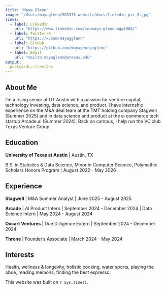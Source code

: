 ```yaml
---
title: "Maya Glenn"
image: "/Users/mayaglenn/SDS375-website/docs/linkedin_pic_8.jpg"
links:
  - label: LinkedIn
    url: "https://www.linkedin.com/in/maya-glenn-mgg1968/"
  - label: Twitter/X
    url: "https://x.com/mayagglenn"
  - label: GitHub
    url: "https://github.com/mayageorgeglenn"
  - label: Email
    url: "mailto:mayaglenn@utexas.edu"
output:
  postcards::trestles
---
```

 
## About Me

I’m a rising senior at UT Austin with a passion for venture capital, technology investing, data science, and product. I have internship experience on the M&A deal team at the TMT holding company Stagwell (Summer 2025) and in data science and product at the e-commerce tech startup Arcade.ai (Summer 2024). Back on campus, I help run the VC club Texas Venture Group.

## Education

**University of Texas at Austin** | Austin, TX

B.S. in Statistics & Data Science, Minor in Computer Science, Polymathic Scholars Honors Program | August 2022 - May 2026

## Experience

**Stagwell** | M&A Summer Analyst | June 2025 - August 2025

**Arcade** | AI Product Intern | September 2024 - December 2024
           | Data Science Intern | May 2024 - August 2024
           
**Oxcart Ventures** | Due Dilligence Extern | September 2024 - December 2024

**Throne** | Founder's Associate | March 2024 - May 2024

## Interests 

Health, wellness & longevity, holistic cooking, water sports, playing the oboe, reading memoirs, finding the best espresso. 



This website was built on `r Sys.time()`.
